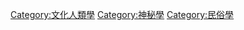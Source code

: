 {{Cat main|魔法}}

{{Commons cat|Magic}}

[[Category:文化人類學|Category:文化人類學]]
[[Category:神秘學|Category:神秘學]]
[[Category:民俗學|Category:民俗學]]